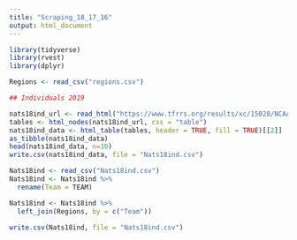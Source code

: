 ```yaml
---
title: "Scraping_18_17_16"
output: html_document
---
```


```r
library(tidyverse)
library(rvest)
library(dplyr)

Regions <- read_csv("regions.csv")
```



```r
## Individuals 2019

nats18ind_url <- read_html("https://www.tfrrs.org/results/xc/15028/NCAA_Division_III_Cross_Country_Championships")
tables <- html_nodes(nats18ind_url, css = "table")
nats18ind_data <- html_table(tables, header = TRUE, fill = TRUE)[[2]] 
as_tibble(nats18ind_data)
head(nats18ind_data, n=10)
write.csv(nats18ind_data, file = "Nats18ind.csv")
```


```r
Nats18ind <- read_csv("Nats18ind.csv")
Nats18ind <- Nats18ind %>%
  rename(Team = TEAM)

Nats18ind <- Nats18ind %>%
  left_join(Regions, by = c("Team"))

write.csv(Nats18ind, file = "Nats18ind.csv")
```





